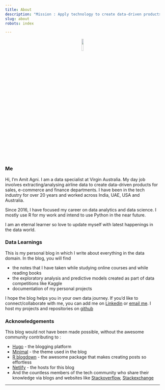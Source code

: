```yaml
---
title: About
description: "Mission : Apply technology to create data-driven products that derive knowledge and insights"
slug: about
robots: index

---
```

<center>
![](/about_files/github-avatar2.png){width=10% height=10%}
</center>

### Me ###

Hi, I'm Amit Agni. I am a data specialist at Virgin Australia. My day job involves extracting/analysing airline data to create data-driven products for sales, e-commerce and finance departments. I have been in the tech industry for over 20 years and worked across India, UAE, USA and Australia. 

Since 2016, I have focused my career on data analytics and data science. I mostly use R for my work and intend to use Python in the near future.

I am an eternal learner so love to update myself with latest happenings in the data world.

### Data Learnings ###

This is my personal blog in which I write about everything in the data domain. In the blog, you will find  

* the notes that I have taken while studying online courses and while reading books
* the exploratory analysis and predictive models created as part of data competitions like Kaggle
* documentation of my personal projects 

I hope the blog helps you in your own data journey. If you'd like to connect/collaborate with me, you can add me on [Linkedin](https://www.linkedin.com/in/amitagni/") or [email me](mailto:amitagni2@gmail.com). I host my projects and repositories on [github](https://github.com/amit-agni/)


### Acknowledgements ###

This blog would not have been made possible, without the awesome community contributing to :

* [Hugo](https://gohugo.io) - the blogging platform
* [Minimal](https://github.com/calintat/minimal) - the theme used in the blog
* [R blogdown](https://github.com/rstudio/blogdown) - the awesome package that makes creating posts so effortless
* [Netlify](https://www.netlify.com) - the hosts for this blog
* And the countless members of the tech community who share their knowledge via blogs and websites like [Stackoverflow](https://stackoverflow.com), [Stackexchange](https://stats.stackexchange.com) 
    
<hr>



